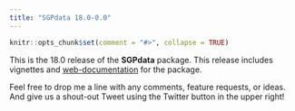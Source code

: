 ```yaml
---
title: "SGPdata 18.0-0.0"
---
```


```r
knitr::opts_chunk$set(comment = "#>", collapse = TRUE)
```


This is the 18.0 release of the **SGPdata** package. This release includes vignettes and
[web-documentation](https://CenterForAssessment.github.io/SGPdata) for the package.

Feel free to drop me a line with any comments, feature requests, or ideas. And give us a shout-out Tweet using the Twitter button in the upper right!
